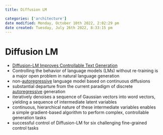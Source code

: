 ```yaml
---
title: Diffusion LM

categories: ['architecture']
date modified: Monday, October 10th 2022, 2:02:29 pm
date created: Tuesday, July 26th 2022, 8:33:15 pm
---
```


# Diffusion LM
- [Diffusion-LM Improves Controllable Text Generation](https://arxiv.org/abs/2205.14217)
- Controlling the behavior of language models (LMs) without re-training is a major open problem in natural language generation
- non-[autoregressive](autoregressive.qmd) language model based on continuous diffusions
- substantial departure from the current paradigm of discrete [autoregressive](autoregressive.qmd) generation
- iteratively denoises a sequence of Gaussian vectors into word vectors, yielding a sequence of intermediate latent variables
- continuous, hierarchical nature of these intermediate variables enables a simple gradient-based algorithm to perform complex, controllable generation tasks
- successful control of Diffusion-LM for six challenging fine-grained control tasks



